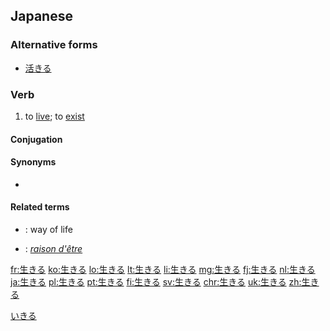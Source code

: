 ==Japanese==
{{ja-kanjitab|い|sort=いきる|yomi=kun}}

===Alternative forms===
* [[活きる]]

===Verb===
{{ja-verb|tr=intrans|type=2|いきる}}

# to [[live]]; to [[exist]]
#: {{ja-usex|キムはまだ'''生きて'''いた。|^キム は まだ '''いきて''' いた。|Kim was still '''alive'''.}}
#: {{ja-usex|世界平和のために'''生きる'''。|せかいへいわ の ため に '''いきる'''。|'''Live''' for the sake of [[world peace]].}}
#: {{ja-usex|難病とともに'''生きる'''。|なんびょう と ともに '''いきる'''。|To '''live''' with an incurable disease.}}
#: {{ja-usex|祖父ばかりか、曽祖父さえ'''生きて'''いる。|そふ ばかり か、そうそふ さえ '''いきて''' いる。|Not only is my grandfather '''living''' but my great-grandfather as well.}}

====Conjugation====
{{ja-ichi|いき}}

====Synonyms====
* {{sense|to live}} {{ja-r|生存する|せいぞんする|linkto=生存}}

====Related terms====
* {{ja-r|生きる道|いきる みち}}: way of life
* {{ja-r|生き甲斐|いきいがい}}: ''[[raison d'être]]''

[[Category:1000 Japanese basic words|いきる]]

[[fr:生きる]]
[[ko:生きる]]
[[lo:生きる]]
[[lt:生きる]]
[[li:生きる]]
[[mg:生きる]]
[[fj:生きる]]
[[nl:生きる]]
[[ja:生きる]]
[[pl:生きる]]
[[pt:生きる]]
[[fi:生きる]]
[[sv:生きる]]
[[chr:生きる]]
[[uk:生きる]]
[[zh:生きる]]